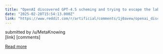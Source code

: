 ```yaml
---
title: "OpenAI discovered GPT-4.5 scheming and trying to escape the lab, but less frequently than o1"
date: "2025-02-28T15:54:13.000Z"
link: "https://www.reddit.com/r/artificial/comments/1j0avew/openai_discovered_gpt45_scheming_and_trying_to/"
---
```


submitted by    /u/MetaKnowing  
 [link]   [comments]

[Read more](https://www.reddit.com/r/artificial/comments/1j0avew/openai_discovered_gpt45_scheming_and_trying_to/)
